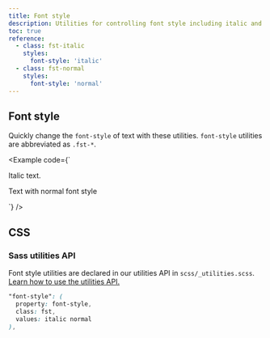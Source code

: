 ```yaml
---
title: Font style
description: Utilities for controlling font style including italic and normal styles.
toc: true
reference:
  - class: fst-italic
    styles:
      font-style: 'italic'
  - class: fst-normal
    styles:
      font-style: 'normal'
---
```



## Font style

Quickly change the `font-style` of text with these utilities. `font-style` utilities are abbreviated as `.fst-*`.

<Example code={`<p class="fst-italic">Italic text.</p>
<p class="fst-normal">Text with normal font style</p>`} />

## CSS

### Sass utilities API

Font style utilities are declared in our utilities API in `scss/_utilities.scss`. [Learn how to use the utilities API.]([[docsref:/utilities/api#using-the-api]])

```scss
"font-style": (
  property: font-style,
  class: fst,
  values: italic normal
),
```
